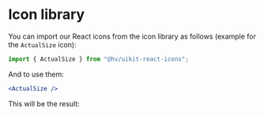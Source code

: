 
<Meta title="Foundation/Icons/Library" />

# Icon library

You can import our React icons from the icon library as follows (example for the `ActualSize` icon):

```js
import { ActualSize } from "@hv/uikit-react-icons";
```

And to use them:

```jsx
<ActualSize />
```

This will be the result:

<Preview>
  <ActualSize />
</Preview>


<Preview>
  <Story name="Icons">
    <IconLibrary />
  </Story>
</Preview>
